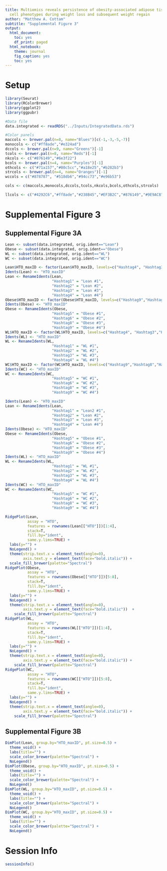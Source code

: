 ```yaml
---
title: Multiomics reveals persistence of obesity-associated adipose tissue immune
  cell phenotypes during weight loss and subsequent weight regain
author: "Matthew A. Cottam"
subtitle: "Supplemental Figure 3"
output:
  html_document:
    toc: yes
    df_print: paged
  html_notebook:
    theme: journal
    fig_caption: yes
    toc: yes
---
```


# Setup

```r
library(Seurat)
library(RColorBrewer)
library(ggplot2)
library(ggpubr)

#Data file
data.integrated <- readRDS("../Inputs/IntegratedData.rds")

#Color panels
maccols <- brewer.pal(n=8, name="Blues")[c(-1,-3,-5,-7)]
monocols <- c("#ff8ade","#e324ad")
dccols <- brewer.pal(n=9, name="Greens")[-1]
tcols <- brewer.pal(n=8, name="Reds")[-1]
nkcols <- c("#876149","#6e3f22")
bcols <- brewer.pal(n=4, name="Purples")[-1]
othcols <- c("#71a157","#00c5cc","#a18e25","#b282b3")
strcols <- brewer.pal(n=4, name="Oranges")[-1]
wccols = c("#878787", "#518db6","#94cc73","#e96b53")

cols <- c(maccols,monocols,dccols,tcols,nkcols,bcols,othcols,strcols)

llcols <- c("#4292C6","#ff8ade","#238B45","#EF3B2C","#876149","#9E9AC8","#71a157","#00c5cc","#a18e25","#b282b3","#FD8D3C")
```

# Supplemental Figure 3

## Supplemental Figure 3A
```r
Lean <- subset(data.integrated, orig.ident=="Lean")
Obese <- subset(data.integrated, orig.ident=="Obese")
WL <- subset(data.integrated, orig.ident=="WL")
WC <- subset(data.integrated, orig.ident=="WC")

Lean$HTO_maxID <- factor(Lean$HTO_maxID, levels=c("Hashtag4", "Hashtag3","Hashtag2","Hashtag1"))
Idents(Lean) <- "HTO_maxID"
Lean <- RenameIdents(Lean, 
                     "Hashtag1" = "Lean #1",
                     "Hashtag2" = "Lean #2",
                     "Hashtag3" = "Lean #3",
                     "Hashtag4" = "Lean #4")
Obese$HTO_maxID <- factor(Obese$HTO_maxID, levels=c("Hashtag9","Hashtag8","Hashtag6","Hashtag5"))
Idents(Obese) <- "HTO_maxID"
Obese <- RenameIdents(Obese, 
                     "Hashtag5" = "Obese #1",
                     "Hashtag6" = "Obese #2",
                     "Hashtag8" = "Obese #3",
                     "Hashtag9" = "Obese #4")
WL$HTO_maxID <- factor(WL$HTO_maxID, levels=c("Hashtag4", "Hashtag3","Hashtag2","Hashtag1"))
Idents(WL) <- "HTO_maxID"
WL <- RenameIdents(WL, 
                     "Hashtag1" = "WL #1",
                     "Hashtag2" = "WL #2",
                     "Hashtag3" = "WL #3",
                     "Hashtag4" = "WL #4")
WC$HTO_maxID <- factor(WC$HTO_maxID, levels=c("Hashtag9","Hashtag8","Hashtag6","Hashtag5"))
Idents(WC) <- "HTO_maxID"
WC <- RenameIdents(WC, 
                     "Hashtag5" = "WC #1",
                     "Hashtag6" = "WC #2",
                     "Hashtag8" = "WC #3",
                     "Hashtag9" = "WC #4")
```


```r
Idents(Lean) <- "HTO_maxID"
Lean <- RenameIdents(Lean, 
                     "Hashtag1" = "Lean2 #1",
                     "Hashtag2" = "Lean #2",
                     "Hashtag3" = "Lean #3",
                     "Hashtag4" = "Lean #4")
Idents(Obese) <- "HTO_maxID"
Obese <- RenameIdents(Obese, 
                     "Hashtag5" = "Obese #1",
                     "Hashtag6" = "Obese #2",
                     "Hashtag8" = "Obese #3",
                     "Hashtag9" = "Obese #4")
Idents(WL) <- "HTO_maxID"
WL <- RenameIdents(WL, 
                     "Hashtag1" = "WL #1",
                     "Hashtag2" = "WL #2",
                     "Hashtag3" = "WL #3",
                     "Hashtag4" = "WL #4")
Idents(WC) <- "HTO_maxID"
WC <- RenameIdents(WC, 
                     "Hashtag5" = "WC #1",
                     "Hashtag6" = "WC #2",
                     "Hashtag8" = "WC #3",
                     "Hashtag9" = "WC #4")

RidgePlot(Lean, 
          assay = "HTO", 
          features = rownames(Lean[["HTO"]])[1:4], 
          stack=T, 
          fill.by="ident",
          same.y.lims=TRUE) +
  labs(y="") +
  NoLegend() +
  theme(strip.text.x = element_text(angle=0), 
        axis.text.y = element_text(face="bold.italic")) +
  scale_fill_brewer(palette="Spectral")
RidgePlot(Obese, 
          assay = "HTO", 
          features = rownames(Obese[["HTO"]])[5:8], 
          stack=T, 
          fill.by="ident",
          same.y.lims=TRUE) +
  labs(y="") +
  NoLegend() +
  theme(strip.text.x = element_text(angle=0), 
        axis.text.y = element_text(face="bold.italic"))  +
    scale_fill_brewer(palette="Spectral")
RidgePlot(WL, 
          assay = "HTO", 
          features = rownames(WL[["HTO"]])[1:4], 
          stack=T, 
          fill.by="ident",
          same.y.lims=TRUE) +
  labs(y="") +
  NoLegend() +
  theme(strip.text.x = element_text(angle=0), 
        axis.text.y = element_text(face="bold.italic")) +
    scale_fill_brewer(palette="Spectral")
RidgePlot(WC, 
          assay = "HTO", 
          features = rownames(WC[["HTO"]])[5:8], 
          stack=T, 
          fill.by="ident",
          same.y.lims=TRUE) +
  labs(y="") +
  NoLegend() +
  theme(strip.text.x = element_text(angle=0), 
        axis.text.y = element_text(face="bold.italic")) +
    scale_fill_brewer(palette="Spectral")

```

## Supplemental Figure 3B

```r
DimPlot(Lean, group.by="HTO_maxID", pt.size=0.5) + 
  theme_void() + 
  labs(title="") + 
  scale_color_brewer(palette="Spectral") + 
  NoLegend()
DimPlot(Obese, group.by="HTO_maxID", pt.size=0.5) + 
  theme_void() + 
  labs(title="") + 
  scale_color_brewer(palette="Spectral") + 
  NoLegend()
DimPlot(WL, group.by="HTO_maxID", pt.size=0.5) + 
  theme_void() + 
  labs(title="") + 
  scale_color_brewer(palette="Spectral") + 
  NoLegend()
DimPlot(WC, group.by="HTO_maxID", pt.size=0.5) + 
  theme_void() + 
  labs(title="") + 
  scale_color_brewer(palette="Spectral") + 
  NoLegend()
```

# Session Info

```r
sessionInfo()
```

